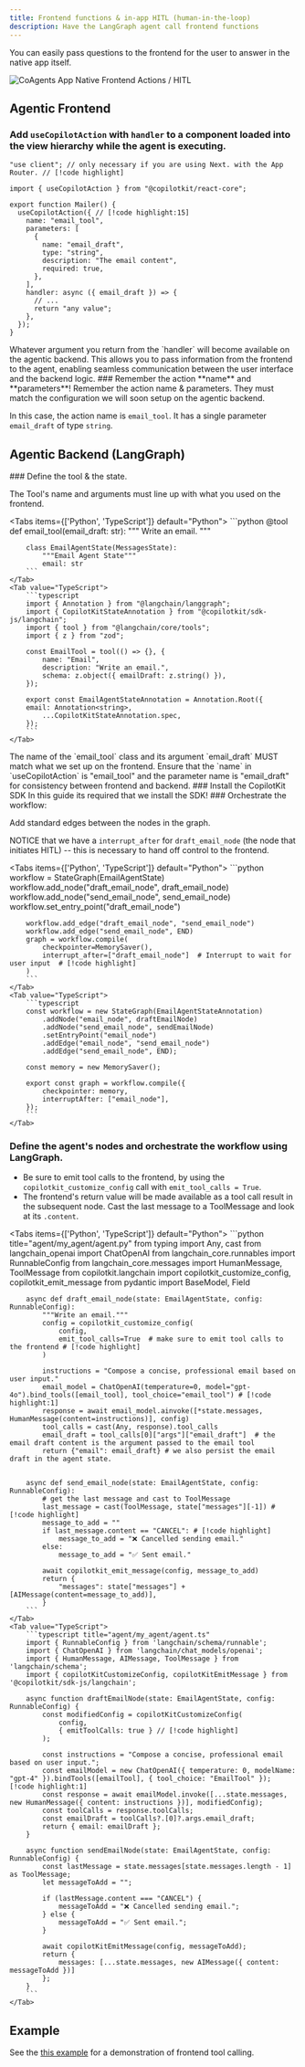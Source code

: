 ```yaml
---
title: Frontend functions & in-app HITL (human-in-the-loop)
description: Have the LangGraph agent call frontend functions
---
```


You can easily pass questions to the frontend for the user to answer in the native app itself.

<Frame className="my-2">
  <img
    src="/images/coagents/app-native-CoAgents-hitl.gif"
    alt="CoAgents App Native Frontend Actions / HITL"
    className="w-3/4 mx-auto"
  />
</Frame>

## Agentic Frontend

<Steps>

<Step>

### Add `useCopilotAction` with `handler` to a component loaded into the view hierarchy while the agent is executing.

```tsx filename="app/Mailer.tsx"
"use client"; // only necessary if you are using Next. with the App Router. // [!code highlight]

import { useCopilotAction } from "@copilotkit/react-core";

export function Mailer() {
  useCopilotAction({ // [!code highlight:15]
    name: "email_tool",
    parameters: [
      {
        name: "email_draft",
        type: "string",
        description: "The email content",
        required: true,
      },
    ],
    handler: async ({ email_draft }) => {
      // ...
      return "any value";
    },
  });
}
```

<Callout type="info">
  Whatever argument you return from the `handler` will become available on the agentic backend. This allows you to pass information from the frontend to the agent, enabling seamless communication between the user interface and the backend logic.
</Callout>

</Step>


<Step>
### Remember the action **name** and **parameters**!
Remember the action name & parameters. They must match the configuration we will soon setup on the agentic backend.

In this case, the action name is `email_tool`. It has a single parameter `email_draft` of type `string`.

</Step>
</Steps>


## Agentic Backend (LangGraph)

<Steps>

<Step>
### Define the tool & the state.

The Tool's name and arguments must line up with what you used on the frontend.

<Tabs items={['Python', 'TypeScript']} default="Python">
    <Tab value="Python">
        ```python
        @tool
        def email_tool(email_draft: str):
            """
            Write an email.
            """

        class EmailAgentState(MessagesState):
            """Email Agent State"""
            email: str
        ```
    </Tab>
    <Tab value="TypeScript">
        ```typescript
        import { Annotation } from "@langchain/langgraph";
        import { CopilotKitStateAnnotation } from "@copilotkit/sdk-js/langchain";
        import { tool } from "@langchain/core/tools";
        import { z } from "zod";

        const EmailTool = tool(() => {}, {
            name: "Email",
            description: "Write an email.",
            schema: z.object({ emailDraft: z.string() }),
        });

        export const EmailAgentStateAnnotation = Annotation.Root({
        email: Annotation<string>,
            ...CopilotKitStateAnnotation.spec,
        });
        ```
    </Tab>
</Tabs>

<Callout type="warning">
  The name of the `email_tool` class and its argument `email_draft` MUST match what
  we set up on the frontend. Ensure that the `name` in `useCopilotAction` is
  "email_tool" and the parameter name is "email_draft" for consistency between
  frontend and backend.
</Callout>

</Step>
<Step>
### Install the CopilotKit SDK
<InstallSDKSnippet components={props.components}/>
In this guide its required that we install the SDK!
</Step>
<Step>
### Orchestrate the workflow:

Add standard edges between the nodes in the graph.

NOTICE that we have a `interrupt_after` for `draft_email_node` (the node that initiates HITL) -- this is necessary to hand off control to the frontend.

<Tabs items={['Python', 'TypeScript']} default="Python">
    <Tab value="Python">
        ```python
        workflow = StateGraph(EmailAgentState)
        workflow.add_node("draft_email_node", draft_email_node)
        workflow.add_node("send_email_node", send_email_node)
        workflow.set_entry_point("draft_email_node")

        workflow.add_edge("draft_email_node", "send_email_node")
        workflow.add_edge("send_email_node", END)
        graph = workflow.compile(
            checkpointer=MemorySaver(),
            interrupt_after=["draft_email_node"]  # Interrupt to wait for user input  # [!code highlight]
        )
        ```
    </Tab>
    <Tab value="TypeScript">
        ```typescript
        const workflow = new StateGraph(EmailAgentStateAnnotation)
            .addNode("email_node", draftEmailNode)
            .addNode("send_email_node", sendEmailNode)
            .setEntryPoint("email_node")
            .addEdge("email_node", "send_email_node")
            .addEdge("send_email_node", END);

        const memory = new MemorySaver();

        export const graph = workflow.compile({
            checkpointer: memory,
            interruptAfter: ["email_node"],
        });
        ```
    </Tab>
</Tabs>

</Step>

<Step>

### Define the agent's nodes and orchestrate the workflow using LangGraph.

- Be sure to emit tool calls to the frontend, by using the `copilotkit_customize_config` call with `emit_tool_calls = True`.
- The frontend's return value will be made available as a tool call result in the subsequent node. Cast the last message to a ToolMessage and look at its `.content`.

<Tabs items={['Python', 'TypeScript']} default="Python">
    <Tab value="Python">
        ```python title="agent/my_agent/agent.py"
        from typing import Any, cast
        from langchain_openai import ChatOpenAI
        from langchain_core.runnables import RunnableConfig
        from langchain_core.messages import HumanMessage, ToolMessage
        from copilotkit.langchain import copilotkit_customize_config, copilotkit_emit_message
        from pydantic import BaseModel, Field

        async def draft_email_node(state: EmailAgentState, config: RunnableConfig):
            """Write an email."""
            config = copilotkit_customize_config(
                config,
                emit_tool_calls=True  # make sure to emit tool calls to the frontend # [!code highlight]
            )

            instructions = "Compose a concise, professional email based on user input."
            email_model = ChatOpenAI(temperature=0, model="gpt-4o").bind_tools([email_tool], tool_choice="email_tool") # [!code highlight:1]
            response = await email_model.ainvoke([*state.messages, HumanMessage(content=instructions)], config)
            tool_calls = cast(Any, response).tool_calls
            email_draft = tool_calls[0]["args"]["email_draft"]  # the email draft content is the argument passed to the email tool
            return {"email": email_draft} # we also persist the email draft in the agent state.


        async def send_email_node(state: EmailAgentState, config: RunnableConfig):
            # get the last message and cast to ToolMessage
            last_message = cast(ToolMessage, state["messages"][-1]) # [!code highlight]
            message_to_add = ""
            if last_message.content == "CANCEL": # [!code highlight]
                message_to_add = "❌ Cancelled sending email."
            else:
                message_to_add = "✅ Sent email."

            await copilotkit_emit_message(config, message_to_add)
            return {
                "messages": state["messages"] + [AIMessage(content=message_to_add)],
            }
        ```
    </Tab>
    <Tab value="TypeScript">
        ```typescript title="agent/my_agent/agent.ts"
        import { RunnableConfig } from 'langchain/schema/runnable';
        import { ChatOpenAI } from 'langchain/chat_models/openai';
        import { HumanMessage, AIMessage, ToolMessage } from 'langchain/schema';
        import { copilotKitCustomizeConfig, copilotKitEmitMessage } from '@copilotkit/sdk-js/langchain';

        async function draftEmailNode(state: EmailAgentState, config: RunnableConfig) {
            const modifiedConfig = copilotKitCustomizeConfig(
                config,
                { emitToolCalls: true } // [!code highlight]
            );

            const instructions = "Compose a concise, professional email based on user input.";
            const emailModel = new ChatOpenAI({ temperature: 0, modelName: "gpt-4" }).bindTools([emailTool], { tool_choice: "EmailTool" });  [!code highlight:1]
            const response = await emailModel.invoke([...state.messages, new HumanMessage({ content: instructions })], modifiedConfig);
            const toolCalls = response.toolCalls;
            const emailDraft = toolCalls?.[0]?.args.email_draft;
            return { email: emailDraft };
        }

        async function sendEmailNode(state: EmailAgentState, config: RunnableConfig) {
            const lastMessage = state.messages[state.messages.length - 1] as ToolMessage;
            let messageToAdd = "";
            
            if (lastMessage.content === "CANCEL") {
                messageToAdd = "❌ Cancelled sending email.";
            } else {
                messageToAdd = "✅ Sent email.";
            }

            await copilotKitEmitMessage(config, messageToAdd);
            return {
                messages: [...state.messages, new AIMessage({ content: messageToAdd })]
            };
        }
        ```
    </Tab>
</Tabs>

</Step>

</Steps>

## Example

See the [this example](https://github.com/CopilotKit/CopilotKit/tree/main/examples/coagents-qa-native) for a demonstration of frontend tool calling.

